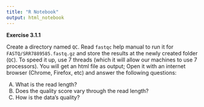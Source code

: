 ```yaml
---
title: "R Notebook"
output: html_notebook
---
```


**Exercise 3.1.1**

Create a directory named `QC`. Read `fastqc` help manual to run it for `FASTQ/SRR7889585.fastq.gz` and store the results at the newly created folder (`QC`). To speed it up, use 7 threads (which it will allow our machines to use 7 processors). You will get an html file as output; Open it with an internet browser (Chrome, Firefox, etc) and answer the following questions:

A) What is the read length?
B) Does the quality score vary through the read length?
C) How is the data's quality?